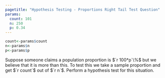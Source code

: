 ```yaml
---
pagetitle: "Hypothesis Testing - Proportions Right Tail Test Question"
params:
  count: 101 
  n: 250 
  p: 0.34
---
```


```r
count<-params$count
n<-params$n 
p<-params$p
```

Suppose someone claims a population proportion is $`r 100*p`\%$ but we believe that it is more than this. To test this we take a sample proportion and get $`r count`$ out of $`r n`$. Perform a hypothesis test for this situation.
